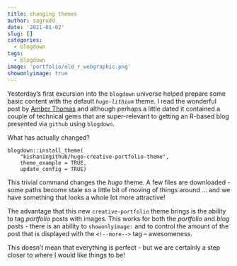```yaml
---
title: changing themes
author: sagrudd
date: '2021-01-02'
slug: []
categories:
  - blogdown
tags:
  - blogdown
image: 'portfolio/old_r_webgraphic.png'
showonlyimage: true
---
```


Yesterday's first excursion into the `blogdown` universe helped prepare some
basic content with the default *`hugo-lithium`* theme. I read the wonderful
post by [Amber Thomas](https://amber.rbind.io/2016/12/19/website/#adding-a-blog-post-or-portfolio-piece) 
and although perhaps a little dated it contained a couple of technical gems that
are super-relevant to getting an R-based blog presented via `github` using
`blogdown`.

What has actually changed?

```
blogdown::install_theme(
    "kishaningithub/hugo-creative-portfolio-theme",
    theme_example = TRUE,
    update_config = TRUE)
```

This trivial command changes the *hugo* theme. A few files are downloaded - some
paths become stale so a little bit of moving of things around ... and we have
something that looks a whole lot more attractive!

The advantage that this new `creative-portfolio` theme brings is the ability to
tag *portfolio* posts with images. This works for both the *portfolio* and
*blog* posts - there is an ability to `showonlyimage:` and to control the
amount of the post that is displayed with the `<!--more-->` tag -- awesomeness.

This doesn't mean that everything is perfect - but we are certainly a step
closer to where I would like things to be!
